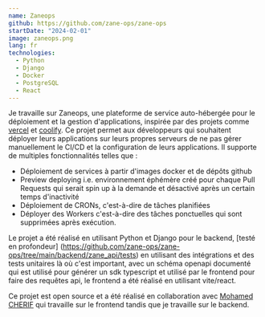 ```yaml
---
name: Zaneops
github: https://github.com/zane-ops/zane-ops
startDate: "2024-02-01"
image: zaneops.png
lang: fr
technologies:
  - Python
  - Django
  - Docker
  - PostgreSQL
  - React 
---
```


Je travaille sur Zaneops, une plateforme de service auto-hébergée pour le déploiement et la gestion d'applications, inspirée par des projets comme [vercel](https://vercel.com) et [coolify](https://coolify.io).
Ce projet permet aux développeurs qui souhaitent déployer leurs applications sur leurs propres serveurs de ne pas gérer manuellement le CI/CD et la configuration de leurs applications.
Il supporte de multiples fonctionnalités telles que :

- Déploiement de services à partir d'images docker et de dépôts github
- Preview deploying i.e. environnement éphémère créé pour chaque Pull Requests qui serait spin up à la demande et désactivé après un certain temps d'inactivité
- Déploiement de CRONs, c'est-à-dire de tâches planifiées
- Déployer des Workers c'est-à-dire des tâches ponctuelles qui sont supprimées après exécution.

Le projet a été réalisé en utilisant Python et Django pour le backend, [testé en profondeur] (https://github.com/zane-ops/zane-ops/tree/main/backend/zane_api/tests) en utilisant des intégrations et des tests unitaires là où c'est important,
avec un schéma openapi documenté qui est utilisé pour générer un sdk typescript et utilisé par le frontend pour faire des requêtes api, le frontend a été réalisé en utilisant vite/react.

Ce projet est open source et a été réalisé en collaboration avec [Mohamed CHERIF](https://github.com/mo-cherif) qui travaille sur le frontend tandis que je travaille sur le backend.